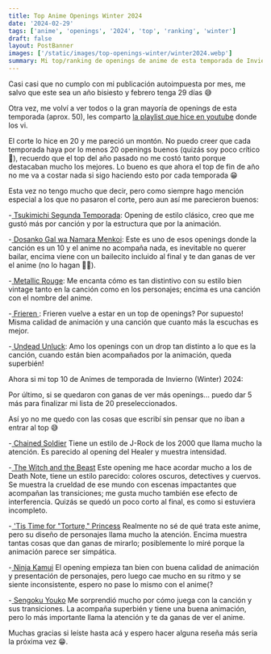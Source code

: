 ```yaml
---
title: Top Anime Openings Winter 2024
date: '2024-02-29'
tags: ['anime', 'openings', '2024', 'top', 'ranking', 'winter']
draft: false
layout: PostBanner
images: ['/static/images/top-openings-winter/winter2024.webp']
summary: Mi top/ranking de openings de anime de esta temporada de Invierno (Winter) 2024.
---
```


Casi casi que no cumplo con mi publicación autoimpuesta por mes, me salvo que este sea un año bisiesto y febrero tenga 29 días 😅

Otra vez, me volví a ver todos o la gran mayoría de openings de esta temporada (aprox. 50), les comparto [la playlist que hice en youtube](https://youtube.com/playlist?list=PL0FkwPApu3xmSQEG7-8a7_XHfajZ2pYY7&si=Dp5B_kGmJjgJuDdN)
donde los vi.

El corte lo hice en 20 y me pareció un montón. No puedo creer que cada temporada haya por lo menos 20 openings buenos (quizás soy poco crítico 🤔), recuerdo que el top del año pasado no me costó tanto porque destacaban mucho los mejores.
Lo bueno es que ahora el top de fin de año no me va a costar nada si sigo haciendo esto por cada temporada 😁

Esta vez no tengo mucho que decir, pero como siempre hago mención especial a los que no pasaron el corte, pero aun así me parecieron buenos:

-<a 
  target="_blank"
  rel="noopener noreferrer"
  href="https://youtu.be/VGt6eBETJp4?si=PoerBV_FflDREe7D">
Tsukimichi Segunda Temporada</a>: Opening de estilo clásico, creo que me gustó más por canción y por la estructura que por la animación.

-<a 
  target="_blank"
  rel="noopener noreferrer"
  href="https://youtu.be/NhqAeRjnUs8?si=mCNIASKku5c9xZha">
Dosanko Gal wa Namara Menkoi</a>: Este es uno de esos openings donde la canción es un 10 y el anime no acompaña nada, es inevitable no querer bailar, encima viene con un bailecito incluido al final y te dan ganas de ver el anime (no lo hagan 🤣🤣).

-<a 
  target="_blank"
  rel="noopener noreferrer"
  href="https://youtu.be/Fom6S9VjavQ?si=V-I1rZ7D794144Jz">
Metallic Rouge</a>: Me encanta cómo es tan distintivo con su estilo bien vintage tanto en la canción como en los personajes; encima es una canción con el nombre del anime.

-<a 
  target="_blank"
  rel="noopener noreferrer"
  href="https://youtu.be/iqsnJJK8GA4?si=OHXT3z3VY2lQgvRO">
Frieren </a>: Frieren vuelve a estar en un top de openings? Por supuesto! Misma calidad de animación y una canción que cuanto más la escuchas es mejor.

-<a 
  target="_blank"
  rel="noopener noreferrer"
  href="https://youtu.be/RO0Ev5MSDNo?si=KAhiN3AeJr0neD_W">
Undead Unluck</a>: Amo los openings con un drop tan distinto a lo que es la canción, cuando están bien acompañados por la animación, queda superbién!

Ahora si mi top 10 de Animes de temporada de Invierno (Winter) 2024:

<NormalOpeningCard
  number={10}
  name="RAGNA CRIMSON"
  description="Creo que este es muy de gusto personal, pero aun así es un buen Opening: buena introducción de personajes, empieza lento y luego, a medida que la canción sube la intensidad, también lo hacen los elementos en pantalla, se va construyendo y haciéndose mejor a medida que avanza."
  song="Kannousei Liberation"
  artist="saji"
  url="https://www.youtube.com/embed/KamznH5elvY?si=WhO7Ym4BkPUR7C42"
  color
/>

<NormalOpeningCard
  number={9}
  name="SHANGRI-LA FRONTIER"
  description="Shangri-la vuelve con un opening de estilo parecido a su antecesor, la canción es buenísima y las transiciones quedan muy acorde, pero lo que le saca puntos es que las transiciones no son hacía elementos del anime, sino a los créditos (los fondos rojos). Por eso le bajé puntos."
  song="Danger Danger"
  artist="FZMZ feat. icy"
  url="https://www.youtube.com/embed/VlcjW90l6c4?si=HeFJ2xclNUVmWQff"
/>

<NormalOpeningCard
  number={8}
  name="THE WRONG WAY TO USE HEALING MAGIC"
  description="Me gustó mucho esta canción, también la introducción de personajes jugando con los colores y texturas queda muy bien con buena animación y un buen timing."
  song="Cure"
  artist="waterweed"
  url="https://www.youtube.com/embed/iuhnEHkEO0s?si=u8471WwkAo-GTKJg"
  color
/>

<NormalOpeningCard
  number={7}
  name="ONE PIECE"
  description="(Perfectamente podría estar en el top 3, peeero... le voy a dar prioridad a otros 😅) Me encantó este opening, diría que es mi favorito de la franquicia hasta ahora: 
la canción no es de mi gusto, pero sí es apta para un opening y cuanto más la escuchas, mejor suena. La animación no estoy seguro de si es la misma del [opening de tengoku daimakyo](https://youtu.be/GuAcdIqcanA?si=cQzX7uD2ZxIkV-Yr), pero si lo es, se nota mucho la influencia del director y con One Piece queda espléndido. Además, si sos fan lo podés disfrutar mucho más con los personajes luciendo distintos outfits y supercoloridos"
  song="UUUUUS!"
  artist="Hiroshi Kitadani"
  url="https://www.youtube.com/embed/YFbno_aPm0w?si=bmKZSwxG6fhqVkzU"
/>

<NormalOpeningCard
  number={6}
  name="URUSEI YATSURA SEASON 2"
  description="Al fin puedo hablar de algo relacionado con este anime😅: tanto su diseño de personajes como su animación son excelentes, supercoloridas, con un montón de detalles en los fondos y efectos. Su primer opening es de los mejores que vi y este también está muy bien trabajado."
  song="Lock-on"
  artist="MAISONdes feat. Hashimero & MeguriMeguru"
  url="https://www.youtube.com/embed/3OhStDNna-k?si=Hp6196un4EpNjF8w"
  color
/>

<NormalOpeningCard
  number={5}
  name="BUCCHIGIRI?!"
  description="Me encantan las Jojo´s vibes que tiene este anime y se nota mucho en este caso. Kroi se pasó con esta canción! El opening acompaña superbién con las transiciones haciendo que la canción se luzca muchísimo más, no se podía esperar menos de un opening de MAPPA."
  song="Sesame"
  artist="Kroi"
  url="https://www.youtube.com/embed/OLG_mja7WIM?si=n0nq8Vh-_ZJWh8HG"
/>

<NormalOpeningCard
  number={4}
  name="CLASSROOM OF THE ELITE SEASON 3"
  description="Me gustó mucho su estilo bastante particular con colores pasteles y la temática de juegos mentales como pasa en la serie. Si fuera solo por la canción sería mi Top 2. Tiene todo lo que me gusta: muchos instrumentos, cambios en el sonido, esa melodía de piano y el bajo, encima con la voz de ZAQ... es excelente en todo sentido."
  song="Minor Piece"
  artist="ZAQ"
  url="https://www.youtube.com/embed/yGZI6rWFSZI?si=-WkMUbqsR4ACkE-x"
  color
/>

<BestOpeningCard
  number={3}
  name="THE DANGERS IN MY HEART SEASON 2"
  description="Es Hermoso: Gran animación, fondos, diseño de personajes, transiciones lo tiene todo, incluido bailecito. Es muy gracioso ver a nuestro protagonista en esa situación 🤣"
  song="Kimi wa..."
  artist="Atarayo"
  url="https://www.youtube.com/embed/A0tKGpKOU4Y?si=K4w_extoBy0xJTrJ"
/>

<BestOpeningCard
  number={2}
  name="SOLO LEVELING"
  description="La canción es de otro mundo, no se puede creer la versatilidad de Sawano de trabajar con tantos artistas y géneros distintos y encima hacer hitazos, esta vez haciendo K-pop(?).
  El estudio se luce mostrando que la animación va a ser de lo más importante en el anime, así como la obra original; buenas transiciones, se siente épico, encima el drop al final para mostrar un poco más cuando parecía que se terminaba, queda muy bien."
  song="LEveL"
  artist="SawanoHiroyuki[nZk]:TOMORROW X TOGETHER"
  url="https://www.youtube.com/embed/9KBl_UurkEc?si=N1Wtyf1j2EsWiFIw"
/>

<BestOpeningCard
  number={1}
  name="MASHLE SEASON 2"
  description="Único, tanto canción como animación, me encanta cómo usan los colores brillantes con los personajes en negro y ese efecto vintage que le ponen en algunas partes.
   Es gracioso, simpático, captura la esencia del anime que no se destaca por ser muy serio, pero aun así tiene personajes carismáticos, poderosos y vistosos.
   Encima le añadimos el bailecito de Mash al final y es entendible porque es el favorito de muchos."
  song="Bling-Bang-Bang-Born"
  artist="Creepy Nuts"
  url="https://www.youtube.com/embed/210R0ozmLwg?si=LYYNGivT5xyMomFn"
/>

Por último, si se quedaron con ganas de ver más openings... puedo dar 5 más para finalizar mi lista de 20 preseleccionados.

Así yo no me quedo con las cosas que escribí sin pensar que no iban a entrar al top 😅

-<a 
  target="_blank"
  rel="noopener noreferrer"
  href="https://youtu.be/cxLspslAg1Q?si=ctIG63B4MLPuY2Jl">
Chained Soldier</a> Tiene un estilo de J-Rock de los 2000 que llama mucho la atención. Es parecido al opening del Healer y muestra intensidad.

-<a 
  target="_blank"
  rel="noopener noreferrer"
  href="https://youtu.be/cW6D4h9TEKg?si=FnuvDXIFIO7GPOvR">
The Witch and the Beast</a> Este opening me hace acordar mucho a los de Death Note, tiene un estilo parecido: colores oscuros, detectives y cuervos.
Se muestra la crueldad de ese mundo con escenas impactantes que acompañan las transiciones; me gusta mucho también ese efecto de interferencia. Quizás se quedó un poco corto al final, es como si estuviera incompleto.

-<a 
  target="_blank"
  rel="noopener noreferrer"
  href="https://youtu.be/k0Kg8gYC3R0?si=hy2urC2qs0C2xqCc">
'Tis Time for "Torture," Princess</a> Realmente no sé de qué trata este anime, pero su diseño de personajes llama mucho la atención. Encima muestra tantas cosas que dan ganas de mirarlo; posiblemente lo miré porque la animación parece ser simpática.

-<a 
  target="_blank"
  rel="noopener noreferrer"
  href="https://youtu.be/3M7bsSqAK4o?si=5jAYX8xj4qYyhjX6">
Ninja Kamui</a> El opening empieza tan bien con buena calidad de animación y presentación de personajes, pero luego cae mucho en su ritmo y se siente inconsistente, espero no pase lo mismo con el anime(?

-<a 
  target="_blank"
  rel="noopener noreferrer"
  href="https://youtu.be/r3x8fjFJ0qE?si=7Jb6-kYFd5tHlsAH">
Sengoku Youko</a> Me sorprendió mucho por cómo juega con la canción y sus transiciones. La acompaña superbién y tiene una buena animación, pero lo más importante llama la atención y te da ganas de ver el anime.

Muchas gracias si leíste hasta acá y espero hacer alguna reseña más seria la próxima vez 😁.
